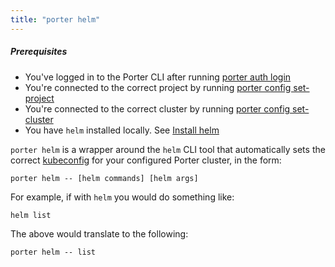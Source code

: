 ```yaml
---
title: "porter helm"
---
```


##### Prerequisites

* You've logged in to the Porter CLI after running [porter auth login](/cli/command-reference/porter-auth)
* You're connected to the correct project by running [porter config set-project](/cli/command-reference/porter-config)
* You're connected to the correct cluster by running [porter config set-cluster](/cli/command-reference/porter-config)
* You have `helm` installed locally. See [Install helm](https://helm.sh/docs/intro/install/)

`porter helm` is a wrapper around the `helm` CLI tool that automatically sets the correct [kubeconfig](https://kubernetes.io/docs/concepts/configuration/organize-cluster-access-kubeconfig/) for your configured Porter cluster, in the form:

```
porter helm -- [helm commands] [helm args]

```

For example, if with `helm` you would do something like:

```
helm list

```

The above would translate to the following:

```
porter helm -- list

```